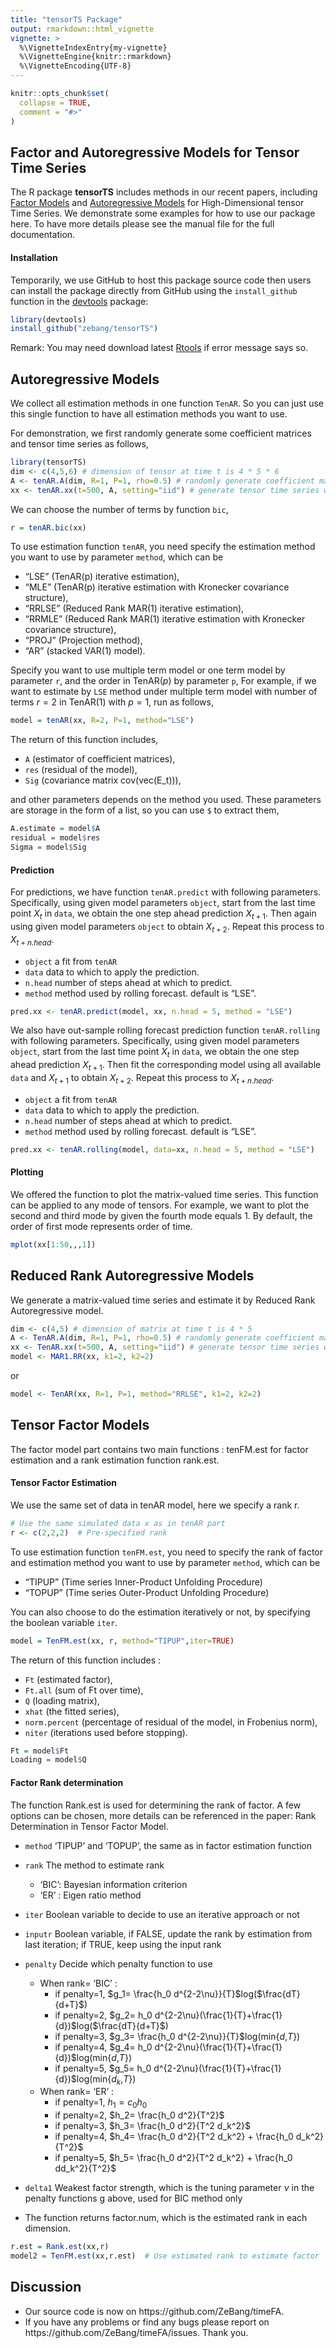 ```yaml
---
title: "tensorTS Package"
output: rmarkdown::html_vignette
vignette: >
  %\VignetteIndexEntry{my-vignette}
  %\VignetteEngine{knitr::rmarkdown}
  %\VignetteEncoding{UTF-8}
---
```


```r
knitr::opts_chunk$set(
  collapse = TRUE,
  comment = "#>"
)
```

## Factor and Autoregressive Models for Tensor Time Series

The R package **tensorTS** includes methods in our recent papers, including [Factor Models](https://arxiv.org/abs/1905.07530) and [Autoregressive Models](https://arxiv.org/abs/1812.08916) for High-Dimensional tensor Time Series. We demonstrate some examples for how to use our package here. To have more details please see the manual file for the full documentation.

#### Installation

Temporarily, we use GitHub to host this package source code then users can install the package directly from GitHub using the `install_github` function in the [devtools](https://github.com/r-lib/devtools#readme) package:
```r
library(devtools)
install_github("zebang/tensorTS")
```

Remark: You may need download latest [Rtools](https://cran.r-project.org/bin/windows/Rtools/) if error message says so.

## Autoregressive Models

We collect all estimation methods in one function `TenAR`. So you can just use this single function to have all estimation methods you want to use.

For demonstration, we first randomly generate some coefficient matrices and tensor time series as follows,
```r
library(tensorTS)
dim <- c(4,5,6) # dimension of tensor at time t is 4 * 5 * 6
A <- tenAR.A(dim, R=1, P=1, rho=0.5) # randomly generate coefficient matrices with number of terms R = 1
xx <- tenAR.xx(t=500, A, setting="iid") # generate tensor time series with AR(1) structure
```

We can choose the number of terms by function `bic`,

```r
r = tenAR.bic(xx)
```


To use estimation function `tenAR`, you need specify the estimation method you want to use by parameter `method`, which can be

* "LSE" (TenAR(p) iterative estimation), 
* "MLE" (TenAR(p) iterative estimation with Kronecker covariance structure),
* "RRLSE" (Reduced Rank MAR(1) iterative estimation), 
* "RRMLE" (Reduced Rank MAR(1) iterative estimation with Kronecker covariance structure),
* "PROJ" (Projection method),
* "AR" (stacked VAR(1) model).

Specify you want to use multiple term model or one term model by parameter `r`, and the order in TenAR($p$) by parameter `p`, For example, if we want to estimate by `LSE` method under multiple term model with number of terms $r=2$ in TenAR(1) with $p=1$, run as follows,

```r
model = tenAR(xx, R=2, P=1, method="LSE")
```

The return of this function includes,

* `A` (estimator of coefficient matrices), 
* `res` (residual of the model), 
* `Sig` (covariance matrix cov(vec(E_t))), 

and other parameters depends on the method you used. These parameters are storage in the form of a list, so you can use `$` to extract them,

```r
A.estimate = model$A
residual = model$res
Sigma = model$Sig
```

#### Prediction

For predictions, we have function `tenAR.predict` with following parameters. Specifically, using given model parameters `object`, start from the last time point $X_t$ in `data`, we obtain the one step ahead prediction $X_{t+1}$. Then again using given model parameters `object` to obtain $X_{t+2}$. Repeat this process to $X_{t + n.head}$. 


* `object` a fit from `tenAR`
* `data` data to which to apply the prediction.
* `n.head` number of steps ahead at which to predict.
* `method` method used by rolling forecast. default is "LSE".

```r
pred.xx <- tenAR.predict(model, xx, n.head = 5, method = "LSE")
```

We also have out-sample rolling forecast prediction function `tenAR.rolling` with following parameters. Specifically, using given model parameters `object`, start from the last time point $X_t$ in `data`, we obtain the one step ahead prediction $X_{t+1}$. Then fit the corresponding model using all available `data` and $X_{t+1}$ to obtain $X_{t+2}$. Repeat this process to $X_{t + n.head}$. 

* `object` a fit from `tenAR`
* `data` data to which to apply the prediction.
* `n.head` number of steps ahead at which to predict.
* `method` method used by rolling forecast. default is "LSE".


```r
pred.xx <- tenAR.rolling(model, data=xx, n.head = 5, method = "LSE")
```


#### Plotting

We offered the function to plot the matrix-valued time series. This function can be applied to any mode of tensors. For example, we want to plot the second and third mode by given the fourth mode equals 1. By default, the order of first mode represents order of time.

```r
mplot(xx[1:50,,,1])
```

## Reduced Rank Autoregressive Models

We generate a matrix-valued time series and estimate it by Reduced Rank Autoregressive model.

```R
dim <- c(4,5) # dimension of matrix at time t is 4 * 5 
A <- TenAR.A(dim, R=1, P=1, rho=0.5) # randomly generate coefficient matrices with number of terms R = 1
xx <- TenAR.xx(t=500, A, setting="iid") # generate tensor time series with AR(1) structure
model <- MAR1.RR(xx, k1=2, k2=2)
```
or
```R
model <- TenAR(xx, R=1, P=1, method="RRLSE", k1=2, k2=2)
```


## Tensor Factor Models

The factor model part contains two main functions : tenFM.est for factor estimation and a rank estimation function rank.est.


#### Tensor Factor Estimation

We use the same set of data in tenAR model, here we specify a rank r.
```r
# Use the same simulated data x as in tenAR part
r <- c(2,2,2)  # Pre-specified rank
```


To use estimation function `tenFM.est`, you need to specify the rank of factor and estimation method you want to use by parameter `method`, which can be

* "TIPUP" (Time series Inner-Product Unfolding Procedure)
* "TOPUP" (Time series Outer-Product Unfolding Procedure)

You can also choose to do the estimation iteratively or not, by specifying the boolean variable `iter`.


```r
model = TenFM.est(xx, r, method="TIPUP",iter=TRUE)
```

The return of this function includes :

* `Ft` (estimated factor), 
* `Ft.all` (sum of Ft over time), 
* `Q` (loading matrix), 
* `xhat` (the fitted series), 
* `norm.percent` (percentage of residual of the model, in Frobenius norm), 
* `niter` (iterations used before stopping).

```r
Ft = model$Ft
Loading = model$Q
```


#### Factor Rank determination

The function Rank.est is used for determining the rank of factor. A few options can be chosen, more details can be referenced in the paper: Rank Determination in Tensor Factor Model.

* `method` 'TIPUP' and 'TOPUP', the same as in factor estimation function
* `rank` The method to estimate rank
     + 'BIC': Bayesian information criterion
     + 'ER' : Eigen ratio method
* `iter` Boolean variable to decide to use an iterative approach or not
* `inputr` Boolean variable, if FALSE, update the rank by estimation from last iteration; if TRUE, keep using the input rank
* `penalty` Decide which penalty function to use
     + When rank= 'BIC' :
         + if penalty=1, $g_1= \frac{h_0 d^{2-2\nu}}{T}$log($\frac{dT}{d+T}$)
         + if penalty=2, $g_2= h_0 d^{2-2\nu}(\frac{1}{T}+\frac{1}{d})$log($\frac{dT}{d+T}$)
         + if penalty=3, $g_3= \frac{h_0 d^{2-2\nu}}{T}$log(min{$d$,$T$})
         + if penalty=4, $g_4= h_0 d^{2-2\nu}(\frac{1}{T}+\frac{1}{d})$log(min{$d$,$T$})
         + if penalty=5, $g_5= h_0 d^{2-2\nu}(\frac{1}{T}+\frac{1}{d})$log(min{$d_k$,$T$})
     + When rank= 'ER' :
         + if penalty=1, $h_1= c_0 h_0$
         + if penalty=2, $h_2= \frac{h_0 d^2}{T^2}$
         + if penalty=3, $h_3= \frac{h_0 d^2}{T^2 d_k^2}$
         + if penalty=4, $h_4= \frac{h_0 d^2}{T^2 d_k^2} + \frac{h_0 d_k^2}{T^2}$
         + if penalty=5, $h_5= \frac{h_0 d^2}{T^2 d_k^2} + \frac{h_0 dd_k^2}{T^2}$
* `delta1` Weakest factor strength, which is the tuning parameter $\nu$ in the penalty functions g above, used for BIC method only

* The function returns factor.num, which is the estimated rank in each dimension.

```r
r.est = Rank.est(xx,r)
model2 = TenFM.est(xx,r.est)  # Use estimated rank to estimate factor

```


## Discussion

- Our source code is now on https://github.com/ZeBang/timeFA. 
- If you have any problems or find any bugs please report on https://github.com/ZeBang/timeFA/issues. Thank you.



